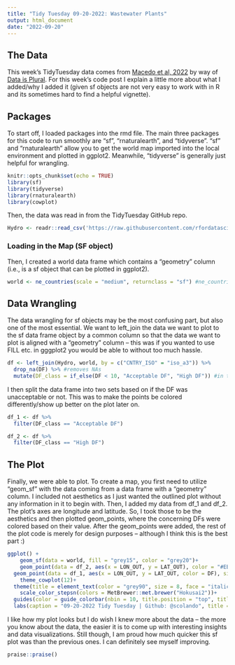 ```yaml
---
title: "Tidy Tuesday 09-20-2022: Wastewater Plants"
output: html_document
date: "2022-09-20"
---
```


## The Data

This week's TidyTuesday data comes from [Macedo et al, 2022](https://figshare.com/articles/dataset/HydroWASTE_version_1_0/14847786/1) by way of [Data is Plural](https://www.data-is-plural.com/archive/2022-05-04-edition/). For this week's code post I explain a little more about what I added/why I added it (given sf objects are not very easy to work with in R and its sometimes hard to find a helpful vignette).

## Packages

To start off, I loaded packages into the rmd file. The main three packages for this code to run smoothly are "sf", "rnaturalearth", and "tidyverse". "sf" and "rnaturalearth" allow you to get the world map imported into the local environment and plotted in ggplot2. Meanwhile, "tidyverse" is generally just helpful for wrangling. 

```r
knitr::opts_chunk$set(echo = TRUE)
library(sf)
library(tidyverse)
library(rnaturalearth)
library(cowplot)
```

Then, the data was read in from the TidyTuesday GitHub repo.

```r
Hydro <- readr::read_csv('https://raw.githubusercontent.com/rfordatascience/tidytuesday/master/data/2022/2022-09-20/HydroWASTE_v10.csv')
```
### Loading in the Map (SF object)

Then, I created a world data frame which contains a "geometry" column (i.e., is a sf object that can be plotted in ggplot2).

```r
world <- ne_countries(scale = "medium", returnclass = "sf") #ne_countries comes from rnaturalearth package
```

## Data Wrangling

The data wrangling for sf objects may be the most confusing part, but also one of the most essential. We want to left_join the data we want to plot to the sf data frame object by a common column so that the data we want to plot is aligned with a "geometry" column -- this was if you wanted to use FILL etc. in gggplot2 you would be able to without too much hassle.

```r
df <- left_join(Hydro, world, by = c("CNTRY_ISO" = "iso_a3")) %>%
  drop_na(DF) %>% #removes NAs
  mutate(DF_class = if_else(DF < 10, "Acceptable DF", "High DF")) #in the description a DF less than 10 was considered an environmental concern.
```

I then split the data frame into two sets based on if the DF was unacceptable or not. This was to make the points be colored differently/show up better on the plot later on. 

```r
df_1 <- df %>%
  filter(DF_class == "Acceptable DF")

df_2 <- df %>%
  filter(DF_class == "High DF")
```

## The Plot

Finally, we were able to plot. To create a map, you first need to utilize "geom_sf" with the data coming from a data frame with a "geometry" column. I included not aesthetics as I just wanted the outlined plot without any information in it to begin with. Then, I added my data from df_1 and df_2. The plot's axes are longitude and latitude. So, I took those to be the aesthetics and then plotted geom_points, where the concerning DFs were colored based on their value. After the geom_points were added, the rest of the plot code is merely for design purposes -- although I think this is the best part :) 

```r
ggplot() +
    geom_sf(data = world, fill = "grey15", color = "grey20")+
    geom_point(data = df_2, aes(x = LON_OUT, y = LAT_OUT), color = "#EB9C5C", size = .1, alpha = 0.1)+
  geom_point(data = df_1, aes(x = LON_OUT, y = LAT_OUT, color = DF), size = .3)+
    theme_cowplot(12)+
  theme(title = element_text(color = "grey90", size = 8, face = "italic"), legend.position = "top", axis.title = element_blank(), panel.background = element_rect(fill = "grey35"), plot.background = element_rect(fill = "grey35"), legend.text = element_text(color = "grey92"), legend.title = element_text(color = "grey92", face = "italic"), plot.title = element_text(hjust = 0.5, size = 20, color = "grey92", face = "bold"), plot.subtitle = element_text(hjust = 0.5))+
    scale_color_stepsn(colors = MetBrewer::met.brewer("Hokusai2"))+
  guides(color = guide_colorbar(nbin = 10, title.position = "top", title = "Dilution Factors", barwidth = 8))+
  labs(caption = "09-20-2022 Tidy Tuesday | Github: @scolando", title = "World Map of Dilution Factors", subtitle = "According to Macedo et al. 2022, '2533 plants show a dilution factor of \nless than 10, which represents a common threshold for environmental concern'. \nSuch plants with a dilution factor (DF) less than 10 are highlighted in blue.")
```

I like how my plot looks but I do wish I knew more about the data -- the more you know about the data, the easier it is to come up with interesting insights and data visualizations. Still though, I am proud how much quicker this sf plot was than the previous ones. I can definitely see myself improving.

```r
praise::praise()
```

